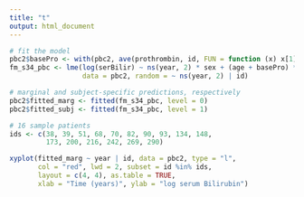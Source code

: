 ```yaml
---
title: "t"
output: html_document
---
```


```r
# fit the model
pbc2$basePro <- with(pbc2, ave(prothrombin, id, FUN = function (x) x[1]))
fm_s34_pbc <- lme(log(serBilir) ~ ns(year, 2) * sex + (age + basePro) * sex, 
                  data = pbc2, random = ~ ns(year, 2) | id)

# marginal and subject-specific predictions, respectively
pbc2$fitted_marg <- fitted(fm_s34_pbc, level = 0)
pbc2$fitted_subj <- fitted(fm_s34_pbc, level = 1)

# 16 sample patients
ids <- c(38, 39, 51, 68, 70, 82, 90, 93, 134, 148, 
         173, 200, 216, 242, 269, 290)

xyplot(fitted_marg ~ year | id, data = pbc2, type = "l", 
       col = "red", lwd = 2, subset = id %in% ids, 
       layout = c(4, 4), as.table = TRUE, 
       xlab = "Time (years)", ylab = "log serum Bilirubin")
```

